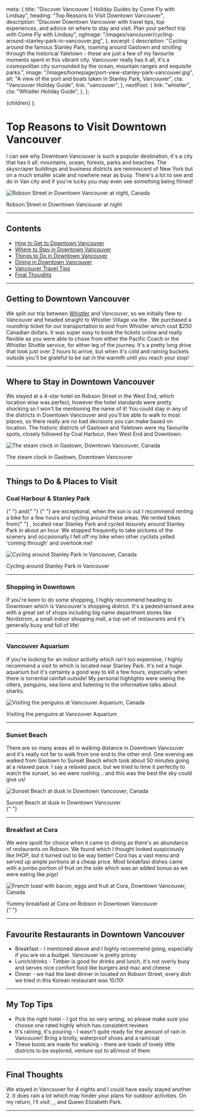 
  meta: {
    title: "Discover Vancouver | Holiday Guides by Come Fly with Lindsay",
    heading: "Top Reasons to Visit Downtown Vancouver",
    description:
      "Discover Downtown Vancouver with travel tips, top experiences, and advice on where to stay and visit. Plan your perfect trip with Come Fly with Lindsay",
    ogImage: "/images/vancouver/cycling-around-stanley-park-in-vancouver.jpg",
  },
  excerpt: {
    description:
      "Cycling around the famous Stanley Park, roaming around Gastown and strolling through the historical Yaletown - these are just a few of my favourite moments spent in this vibrant city. Vancouver really has it all, it's a cosmopolitan city surrounded by the ocean, mountain ranges and exquisite parks.",
    image: "/images/homepage/port-view-stanley-park-vancouver.jpg",
    alt: "A view of the port and boats taken in Stanley Park, Vancouver",
    cta: "Vancouver Holiday Guide",
    link: "vancouver",
  },
  nextPost: {
    link: "whistler",
    cta: "Whistler Holiday Guide",
  },
};

  <BlogPost details={details}>{children}</BlogPost>
);

# Top Reasons to Visit Downtown Vancouver

I can see why Downtown Vancouver is such a popular destination, it's a city that has it all; mountains, ocean, forests, parks and beaches. The skyscraper buildings and business districts are reminiscent of New York but on a much smaller scale and nowhere near as busy. There's a lot to see and do in Van city and if you're lucky you may even see something being filmed!

![Robson Street in Downtown Vancouver at night, Canada](/images/vancouver/downtown-vancouver-at-night.jpg)

<figcaption>Robson Street in Downtown Vancouver at night</figcaption>

---

## Contents

- [How to Get to Downtown Vancouver](#getting-there)
- [Where to Stay in Downtown Vancouver](#accommodation)
- [Things to Do in Downtown Vancouver](#things-to-do)
- [Dining in Downtown Vancouver](#dining)
- [Vancouver Travel Tips](#tips)
- [Final Thoughts](#summary)

---

## Getting to Downtown Vancouver<a name="getting-there"></a>

We split our trip between [Whistler](whistler) and Vancouver, so we initially flew to Vancouver and headed straight to Whistler Village via the <ExternalLink
cta="Whistler Shuttle"
href="https://www.whistler.com/getting-here/road/shuttle/"
/>. We purchased a roundtrip ticket for our transportation to and from Whistler which cost $250 Canadian dollars. It was super easy to book the tickets online and really flexible as you were able to chose from either the Pacific Coach or the Whistler Shuttle service, for either leg of the journey. It's a pretty long drive that took just over 2 hours to arrive, but when it's cold and raining buckets outside you'll be grateful to be sat in the warmth until you reach your stop!

---

## Where to Stay in Downtown Vancouver<a name="accommodation"></a>

We stayed at a 4-star hotel on Robson Street in the West End, which location wise was perfect, however the hotel standards were pretty shocking so I won't be mentioning the name of it! You could stay in any of the districts in Downtown Vancouver and you'll be able to walk to most places, so there really are no bad decisions you can make based on location. The historic districts of Gastown and Yaletown were my favourite spots, closely followed by Coal Harbour, then West End and Downtown.

![The steam clock in Gastown, Downtown Vancouver, Canada](/images/vancouver/steam-clock-gastown-vancouver.jpg)

<figcaption>The steam clock in Gastown, Downtown Vancouver</figcaption>

---

## Things to Do &amp; Places to Visit<a name="things-to-do"></a>

### Coal Harbour &amp; Stanley Park

<p>
  <ExternalLink
    cta="Coal Harbour"
    href="https://vancouver.ca/parks-recreation-culture/coal-harbour-seawall.aspx"
  />{" "}
  and{" "}
  <ExternalLink
    cta="Stanley Park"
    href="https://vancouver.ca/parks-recreation-culture/stanley-park.aspx"
  />{" "}
  are exceptional, when the sun is out I recommend renting a bike for a few
  hours and cycling around these areas. We rented bikes from{" "}
  <ExternalLink cta="Spokes" href="https://spokesbicyclerentals.com/" />,
  located near Stanley Park and cycled leisurely around Stanley Park in about an
  hour. We stopped frequently to take pictures of the scenery and occasionally I
  fell off my bike when other cyclists yelled 'coming through' and overtook me!
</p>

![Cycling around Stanley Park in Vancouver, Canada](/images/vancouver/cycling-around-stanley-park-in-vancouver.jpg)

<figcaption>Cycling around Stanley Park in Vancouver</figcaption>

---

### Shopping in Downtown

If you're keen to do some shopping, I highly recommend heading to Downtown which is Vancouver's shopping district. It's a pedestrianised area with a great set of shops including big name department stores like Nordstrom, a small indoor shopping mall, a top set of restaurants and it's generally busy and full of life!

---

### Vancouver Aquarium

If you're looking for an indoor activity which isn't too expensive, I highly recommend a visit to <ExternalLink
cta="Vancouver Aquarium"
href="https://www.vanaqua.org/"
/> which is located near Stanley Park. It's not a huge aquarium but it's certainly a good way to kill a few hours, especially when there is torrential rainfall outside! My personal highlights were seeing the otters, penguins, sea lions and listening to the informative talks about sharks.

![Visiting the penguins at Vancouver Aquarium, Canada](/images/vancouver/penguins-at-vancouver-aquarium-canada.jpg)

<figcaption>Visiting the penguins at Vancouver Aquarium</figcaption>

---

### Sunset Beach

There are so many areas all in walking distance in Downtown Vancouver and it's really not far to walk from one end to the other end. One evening we walked from Gastown to Sunset Beach which took about 50 minutes going at a relaxed pace. I say a relaxed pace, but we tried to time it perfectly to watch the sunset, so we were rushing... and this was the best the sky could give us!

![Sunset Beach at dusk in Downtown Vancouver, Canada](/images/vancouver/sunset-beach-vancouver-canada.jpg)

<figcaption>Sunset Beach at dusk in Downtown Vancouver</figcaption>{" "}

---

### Breakfast at Cora

We were spoilt for choice when it came to dining as there's an abundance of restaurants on Robson. We found <ExternalLink
cta="Cora"
href="https://www.chezcora.com/en/"
/> which I thought looked suspiciously like IHOP, but it turned out to be way better! Cora has a vast menu and served up ample portions at a cheap price. Most breakfast dishes came with a jumbo portion of fruit on the side which was an added bonus as we were eating like pigs!

![French toast with bacon, eggs and fruit at Cora, Downtown Vancouver, Canada](/images/vancouver/french-toast-with-fruit-cora-vancouver.jpg)

<figcaption>
  Yummy breakfast at Cora on Robson in Downtown Vancouver
</figcaption>{" "}

---

## Favourite Restaurants in Downtown Vancouver<a name="dining"></a>

- Breakfast - I mentioned <ExternalLink
  cta="Cora"
  href="https://www.chezcora.com/en/"
  /> above and I highly recommend going, especially if you are on a budget. Vancouver is pretty pricey
- Lunch/drinks - Timber is good for drinks and lunch, it's not overly busy and serves nice comfort food like burgers and mac and cheese
- Dinner - we had the best dinner in <ExternalLink
  cta="Sura"
  href="https://www.surakoreancuisine.com/#robson"
  /> located on Robson Street, every dish we tried in this Korean restaurant was 10/10!

---

## My Top Tips<a name="tips"></a>

- Pick the right hotel - I got this so very wrong, so please make sure you choose one rated highly which has consistent reviews
- It's raining, it's pouring - I wasn't quite ready for the amount of rain in Vancouver! Bring a brolly, waterproof shoes and a raincoat
- These boots are made for walking - there are loads of lovely little districts to be explored, venture out to all/most of them

---

## Final Thoughts<a name="summary"></a>

We stayed in Vancouver for 4 nights and I could have easily stayed another 2. It does rain a lot which may hinder your plans for outdoor activities. On my return, I'll visit <ExternalLink
cta="Capilano Suspension Bridge"
href="https://www.capbridge.com/"
/>, <ExternalLink
cta="Granville Island"
href="https://granvilleisland.com"
/>, <ExternalLink
cta="VanDusen Botanical Garden"
href="http://vandusengarden.org/"
/> and Queen Elizabeth Park.

---
